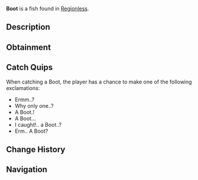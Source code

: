 {{FishInfobox
|image          = Boot.png
|rarity         = Trash
|sea            = First Sea
|location       = [[Regionless]]
|sublocation    = 
|sources        = Crab Cage, Fishing Rod
|radar_location = 
|xp             = 20
|weather        = 
|time           = 
|season         = 
|bait           = Magnet
|base_weight    = 1.2
|base_value     = 15
|weight_range   = 0
|base_chance    = 17
|base_resil     = 120
}}
'''Boot''' is a {{Rarity|Trash}} fish found in [[Regionless]].

== Description ==
{{Description|Who would leave this in an ocean? Seems to be in great condition too. A common boot, must of fallen off of a boat?.. Or Someone must of fallen off of a boat.. Whatever. either way, it's yours now!|Bestiary Entry}}

== Obtainment ==
{{Description|Find it in cheap bodies of water.|Bestiary Hint}}
{{Fish Availability|
Ancient Archives
Ancient Isle/Algae Hunt
Apex Fish Hunt/Mosslurker
Atlantis/Ancient Kraken Hunt
Atlantis/Ethereal Abyss
Atlantis/Kraken Hunt
Atlantis/Kraken Pool
Atlantis/Poseidon Temple
Atlantis/Sunken Depths
Atlantis/Surrounding Ocean
Atlantis/Zeus's Rod Room
Bloop Fish Hunt
Cryogenic Canal
FischFright/Frightful Pool
Forsaken Shores/Algae Hunt
Forsaken Shores/Coral Reef
Forsaken Shores/Freshwater Pond
Forsaken Shores/Surrounding Ocean
Frigid Cavern
Glacial Grotto
Golden Tide
Grand Reef
Keepers Altar
LEGO Pool/Studolodon Hunt
Lovestorm/Normal
Lovestorm/Supercharged
Lucky Event/Blarney McBreeze
Lucky Event/O'Mango Goldgrin
Lucky Event/Plumrick O'Luck
Lucky Event/Rowdy McCharm
Lucky Event/Sunny O'Coin
Megalodon Hunt/Eclipse and Weekend
Megalodon Hunt/Normal
Moosewood/Seaweed and Mini-Island
Moosewood/Surrounding Ocean
Mushgrove Swamp/Algae Hunt
Narwhal Hunt/Beluga/First Sea
Narwhal Hunt/Magician Narwhal/First Sea
Narwhal Hunt/Narwhal/First Sea
Northern Summit/Surrounding Ocean
Ocean
Ocean/Deep Ocean
Ocean/Hidden Scallop Abundance
Ocean/Strange Whirlpool
Ocean/The Arch
Orca Migration/Ancient
Orca Migration/Normal
Overgrowth Caves
Snowcap Island/Algae Hunt
Snowcap Island/Freshwater Pond
Sunstone Island/Crate Cave
Whale Migration/Moby
Whale Migration/Normal
|top_rods      = 
Training Rod\198876.71\277666.67;
Flimsy Rod\185216.35\389099.38;
Fast Rod\174069.15\174069.15;
Astralhook Rod\173263.18\173263.18;
No-Life Rod\170676.42\170676.42;
Heaven's Rod\110123.49\166466.83;
Seraphic Rod\170004.52\170004.52;
Challenger's Rod\169059.57\169059.57;
Ethereal Prism Rod\168801.86\168801.86;
Rod Of The Forgotten Fang\155238.03\155238.03;
Blazebringer Rod\154684.18\154684.18;
Free Spirit Rod\148358.33\148358.33;
Verdant Shear Rod\145472.07\145472.07;
Zeus Rod\145099.07\145099.07;
Rod Of The Depths\141425.53\141425.53;
Depthseeker Rod\132722.07\132722.07;
Rod Of The Exalted One\132586.44\132586.44;
Avalanche Rod\119327.79\119327.79;
Trident Rod\118144.11\118144.11;
Volcanic Rod\110206.12\110206.12;
Steady Rod\92045.66\92045.66
|recommended   = Training Rod
}}

== Catch Quips ==
When catching a Boot, the player has a chance to make one of the following exclamations:
* Ermm..?
* Why only one..?
* A Boot.!
* A Boot...
* I caught!.. a Boot..?
* Erm.. A Boot?

== Change History ==
{{Change History|{{subst:Current Version}}}}

== Navigation ==
{{Fish Navbox|Regionless}}